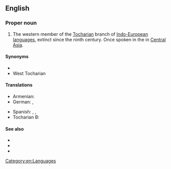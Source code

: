 ==English==
{{wikipedia}}

===Proper noun===
{{en-proper noun}}

# {{lb|en|linguistics}} The western member of the [[Tocharian]] branch of [[Indo-European]] [[language]]s, extinct since the ninth century. Once spoken in the {{w|Tarim Basin}} in [[Central Asia]].

====Synonyms====
* {{l|en|Kuchean}}
* West Tocharian

====Translations====
{{trans-top|western member of Tocharian branch}}
* Armenian: {{t|hy|թոխարերեն Բ}}
* German: {{t|de|Tocharisch B|n}}, {{t|de|Westtocharisch|n}}
{{trans-mid}}
* Spanish: {{t|es|tocario B|m}}, {{t|es|tocario occidental|m}}, {{t|es|kucheano|m}}
* Tocharian B: {{t|txb|kuśiññe}}
{{trans-bottom}}

====See also====
* {{langcat|txb}}
* {{langlist}}
* {{l|en|Tocharian A}}

[[Category:en:Languages]]